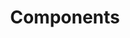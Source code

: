 ---
title: Components
description: Custom components in the documentation, and bringing your own.
---